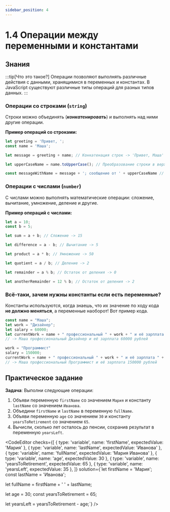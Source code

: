 ```yaml
---
sidebar_position: 4
---
```



# 1.4 Операции между переменными и константами

## Знания

:::tip[Что это такое?]
Операции позволяют выполнять различные действия с данными, хранящимися в переменных и константах. В JavaScript существуют различные типы операций для разных типов данных.
:::

### **Операции со строками (`string`)**

Строки можно объединять (___конкатенировать___) и выполнять над ними другие операции.

**Пример операций со строками:**

```javascript
let greeting = 'Привет, ';
const name = 'Маша';

let message = greeting + name; // Конкатенация строк -> 'Привет, Маша'

let upperCaseName = name.toUpperCase(); // Преобразование строки в верхний регистр -> 'МАША'

const messageWithName = message + '; сообщение от ' + upperCaseName // -> Привет, Маша; сообщение от МАША
```

### **Операции с числами (`number`)**

С числами можно выполнять математические операции: сложение, вычитание, умножение, деление и другие.

**Пример операций с числами:**

```javascript
let a = 10;
const b = 5;

let sum = a + b; // Сложение -> 15

let difference = a - b; // Вычитание -> 5

let product = a * b; // Умножение -> 50

let quotient = a / b; // Деление -> 2

let remainder = a % b; // Остаток от деления -> 0

let anotherRemainder = 12 % b; // Остаток от деления -> 2
```

### Всё-таки, зачем нужны константы если есть переменные?

Константы используются, когда знаешь, что их значение по ходу кода __не должно меняться__, а переменные наоборот! Вот пример кода.

```javascript
const name = "Маша";
let work = "Дизайнер";
let salary = 60000;
let currentWork = name + " профессиональный " + work + " и её зарплата " + salary + " рублей";
// -> Маша профессиональный Дизайнер и её зарплата 60000 рублей

work = "Программист"
salary = 150000;
currentWork = name + " профессиональный " + work + " и её зарплата " + salary + " рублей";
// -> Маша профессиональный Программист и её зарплата 150000 рублей
```

## Практическое задание

__Задача__: Выполни следующие операции:

1. Объяви переменную `firstName` со значением `Мария` и константу `lastName` со значением `Иванова`.
2. Объедини `firstName` и `lastName` в переменную `fullName`.
3. Объяви переменную `age` со значением `30` и константу `yearsToRetirement` со значением `65`.
4. Вычисли, сколько лет осталось до пенсии, сохранив результат в переменную `yearsLeft`.

<CodeEditor
    checks={[
        { type: 'variable', name: 'firstName', expectedValue: 'Мария' },
        { type: 'variable', name: 'lastName', expectedValue: 'Иванова' },
        { type: 'variable', name: 'fullName', expectedValue: 'Мария Иванова' },
        { type: 'variable', name: 'age', expectedValue: 30 },
        { type: 'variable', name: 'yearsToRetirement', expectedValue: 65 },
        { type: 'variable', name: 'yearsLeft', expectedValue: 35 },
    ]}
    solution={`let firstName = 'Мария';
const lastName = 'Иванова';

let fullName = firstName + ' ' + lastName;

let age = 30;
const yearsToRetirement = 65;

let yearsLeft = yearsToRetirement - age;`}
/>
